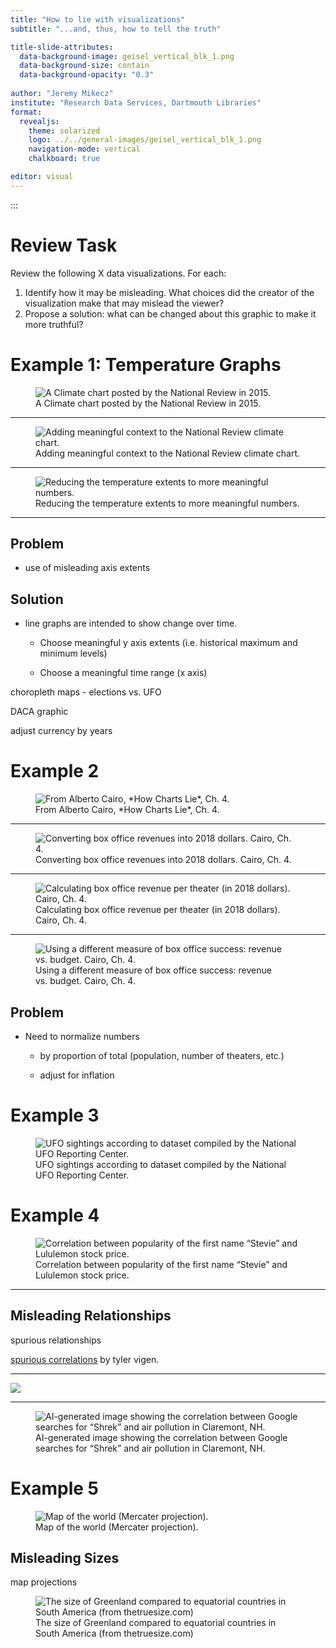 ---
title: "How to lie with visualizations"
subtitle: "...and, thus, how to tell the truth"

title-slide-attributes: 
  data-background-image: geisel_vertical_blk_1.png
  data-background-size: contain
  data-background-opacity: "0.3"
  
author: "Jeremy Mikecz"
institute: "Research Data Services, Dartmouth Libraries"
format: 
  revealjs:
    theme: solarized
    logo: ../../general-images/geisel_vertical_blk_1.png
    navigation-mode: vertical
    chalkboard: true

editor: visual
---

:::

# Review Task

Review the following X data visualizations. For each:

1.  Identify how it may be misleading. What choices did the creator of the visualization make that may mislead the viewer?
2.  Propose a solution: what can be changed about this graphic to make it more truthful?

# Example 1: Temperature Graphs

![A Climate chart posted by the National Review in 2015.](images/PDF16.NationalReviewTemperatures.svg)

------------------------------------------------------------------------

![Adding meaningful context to the National Review climate chart.](images/PDF18.NationalReviewGOOD.svg)

------------------------------------------------------------------------

![Reducing the temperature extents to more meaningful numbers.](images/PDF19.TemperatureGOOD.svg)

------------------------------------------------------------------------

## Problem

-   use of misleading axis extents

## Solution

-   line graphs are intended to show change over time.

    -   Choose meaningful y axis extents (i.e. historical maximum and minimum levels)

    -   Choose a meaningful time range (x axis)

::: notes
choropleth maps - elections vs. UFO

DACA graphic

adjust currency by years
:::

# Example 2

![From Alberto Cairo, \*How Charts Lie\*, Ch. 4.](images/PDF9.BiggestBoxOfficeBLUE.png)

------------------------------------------------------------------------

![Converting box office revenues into 2018 dollars. Cairo, Ch. 4.](images/PDF10.BiggestBoxOfficeADJUSTED.png)

------------------------------------------------------------------------

![Calculating box office revenue per theater (in 2018 dollars). Cairo, Ch. 4.](images/PDF11.PerTheatre.png)

------------------------------------------------------------------------

![Using a different measure of box office success: revenue vs. budget. Cairo, Ch. 4.](images/PDF12.BudgetVersusBoxOffice.png)

## Problem

-   Need to normalize numbers

    -   by proportion of total (population, number of theaters, etc.)

    -   adjust for inflation

# Example 3

![UFO sightings according to dataset compiled by the National UFO Reporting Center.](images/nuforc_ufo-sightings-map.png)

# Example 4

![Correlation between popularity of the first name "Stevie" and Lululemon stock price.](images/2277_popularity-of-the-first-name-stevie_correlates-with_lululemons-stock-price.svg)

------------------------------------------------------------------------

## Misleading Relationships

spurious relationships

[spurious correlations](https://tylervigen.com/spurious-correlations) by tyler vigen.

------------------------------------------------------------------------

![](images/1110_unhealthy-air-quality-in-claremont-new-hampshire_correlates-with_google-searches-for-shrek.svg)

------------------------------------------------------------------------

![AI-generated image showing the correlation between Google searches for "Shrek" and air pollution in Claremont, NH.](images/1110_unhealthy-air-quality-in-claremont-new-hampshire_correlates-with_google-searches-for-shrek_ai-image_1705268616.jpg)

# Example 5

![Map of the world (Mercater projection).](images/PDF31.Mercator.svg)

## Misleading Sizes

map projections

![The size of Greenland compared to equatorial countries in South America (from thetruesize.com)](images/true-size-of-greenland.png)

## 

## 
